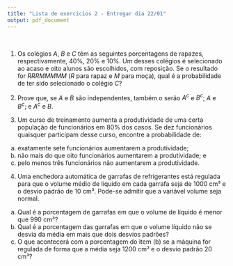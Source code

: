 ```yaml
---
title: "Lista de exercícios 2 - Entregar dia 22/01"
output: pdf_document
---
```


\pagenumbering{gobble}


\ \

1. Os colégios $A$, $B$ e $C$ têm as seguintes porcentagens de rapazes, respectivamente, 40%, 20% e 10%. Um desses colégios é selecionado ao acaso e oito alunos são escolhidos, com reposição. Se o resultado for $RRRMMMMM$ ($R$ para rapaz e $M$ para moça), qual é a probabilidade de ter sido selecionado o colégio $C$?

2. Prove que, se $A$ e $B$ são independentes, também o serão $A^c$ e $B^c$; $A$ e $B^c$; e $A^c$ e $B$.

3. Um curso de treinamento aumenta a produtividade de uma certa população de funcionários em 80% dos casos. Se dez funcionários quaisquer participam desse curso, encontre a probabilidade de:

a) exatamente sete funcionários aumentarem a produtividade;
b) não mais do que oito funcionários aumentarem a produtividade; e
c) pelo menos três funcionários não aumentarem a produtividade.

4. Uma enchedora automática de garrafas de refrigerantes está regulada para que o volume médio de líquido em cada garrafa seja de 1000 cm³ e o desvio padrão de 10 cm³. Pode-se admitir que a variável volume seja normal. 

a) Qual é a porcentagem de garrafas em que o volume de líquido é menor que 990 cm³?
b) Qual é a porcentagem das garrafas em que o volume líquido não se desvia da média em mais que dois desvios padrões?
c) O que acontecerá com a porcentagem do item (b) se a máquina for regulada de forma que a média seja 1200 cm³ e o desvio padrão 20 cm³?